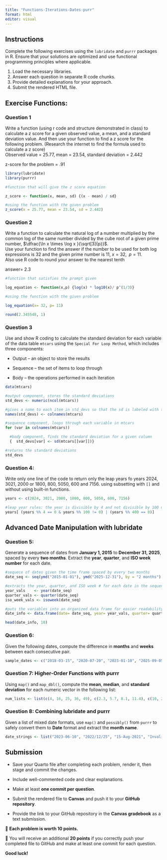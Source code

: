 ```yaml
---
title: "Functions-Iterations-Dates-purr"
format: html
editor: visual
---
```


## Instructions

Complete the following exercises using the `lubridate` and `purrr` packages in R. Ensure that your solutions are optimized and use functional programming principles where applicable.

1.  Load the necessary libraries.
2.  Answer each question in separate R code chunks.
3.  Provide detailed explanations for your approach.
4.  Submit the rendered HTML file.

## Exercise Functions:

### Question 1

Write a function (using r code and structure demonstrated in class) to calculate a z score for a given observed value, a mean, and a standard deviation value. And then use your function to find a z score for the following problem. (Research the internet to find the formula used to calculate a z score)\
Observed value = 25.77, mean = 23.54, standard deviation = 2.442

z-score for the problem = .91

```r
library(lubridate)
library(purrr)
```

```r
#function that will give the z score equation

z_score <- function(x, mean, sd) {(x - mean) / sd}
```

```r
#using the function with the given problem
z_score(x = 25.77, mean = 23.54, sd = 2.442)
```

### Question 2

Write a function to calculate the natural log of a number multiplied by the common log of the same number divided by the cube root of a given prime number, $\dfrac{\ln x \times \log x }{\sqrt[3]{p}}$.\
Use your function to find the answer if the number to be used for both log expressions is 32 and the given prime number is 11, $x = 32, \;\;p=11$.\
Also use R code to round your answer to the nearest tenth

answer= 2.3

```r
#function that satisfies the prompt given

log_equation <- function(x,p) {log(x) * log10(x)/ p^(1/3)}
```

```r
#using the function with the given problem

log_equation(x= 32, p= 11)

round(2.345548, 1)
```

### Question 3

Use and show R coding to calculate the standard deviation for each variable of the data table `mtcars` using the `Special For Loop Method`, which includes three components:

- Output – an object to store the results

- Sequence – the set of items to loop through

- Body – the operations performed in each iteration

```r
data(mtcars)
```

```r
#output component, stores the standard deviations 
std_devs <- numeric(ncol(mtcars))

#gives a name to each item in std_devs so that the sd is labeled with the corresponding column name 
names(std_devs) <- colnames(mtcars)

#sequence component, loops through each variable in mtcars
for (var in colnames(mtcars)) 

  #body component, finds the standard deviation for a given column
  {  std_devs[var] <- sd(mtcars[[var]])}

#returns the standard deviations
std_devs

```

### Question 4:
Write only one line of the code to return only the leap years fo years 2024, 3021, 2000 or 1800, 800, 5050, 600 and 7156.  using subsetting with `[]` and without using built-in functions.

```r
years <- c(2024, 3021, 2000, 1800, 800, 5050, 600, 7156)

#leap year rules: the year is divisible by 4 and not divisible by 100 or the year is divisible by 400
years[ (years %% 4 == 0 & years %% 100 != 0) | (years %% 400 == 0)]

```

## Advanced Date Manipulation with lubridate

### Question 5:

Generate a sequence of dates from **January 1, 2015** to **December 31, 2025**, spaced by every **two months**. Extract the **year**, **quarter**, and **ISO week number** for each date.

```r
#sequece of dates given the time frame spaced by every two months 
date_seq <- seq(ymd("2015-01-01"), ymd("2025-12-31"), by = "2 months")

#extracts the year, quarter, and ISO week # for each date in the sequence
year_vals    <- year(date_seq)
quarter_vals <- quarter(date_seq)
iso_week_vals <- isoweek(date_seq)

#puts the variables into an organized data frame for easier readability 
date_info <- data.frame(date= date_seq, year= year_vals, quarter= quarter_vals, iso_week = iso_week_vals)

head(date_info, 10)
```





### Question 6:

Given the following dates, compute the difference in **months** and **weeks** between each consecutive pair.

``` r
sample_dates <- c("2018-03-15", "2020-07-20", "2023-01-10", "2025-09-05")
```

### Question 7: Higher-Order Functions with purrr

Using `map()` and `map_dbl()`, compute the **mean**, **median**, and **standard deviation** for each numeric vector in the following list:

``` r
num_lists <- list(c(4, 16, 25, 36, 49), c(2.3, 5.7, 8.1, 11.4), c(10, 20, 30, 40, 50))
```



### Question 8: Combining lubridate and purrr

Given a list of mixed date formats, use `map()` and `possibly()` from `purrr` to safely convert them to **Date** format and extract the **month name**.

``` r
date_strings <- list("2023-06-10", "2022/12/25", "15-Aug-2021", "InvalidDate")
```


## Submission

* Save your Quarto file after completing each problem, render it, then stage and commit the changes.\

* Include well-commented code and clear explanations.\

* Make at least **one commit per question**.\

* Submit the rendered file to **Canvas** and push it to your **GitHub repository**.\


* Provide the link to your GitHub repository in the **Canvas gradebook** as a text submission.\

🔹 **Each problem is worth 10 points.**\

🔹 You will receive an additional **20 points** if you correctly push your completed file to GitHub and make at least one commit for each question.\


**Good luck!**